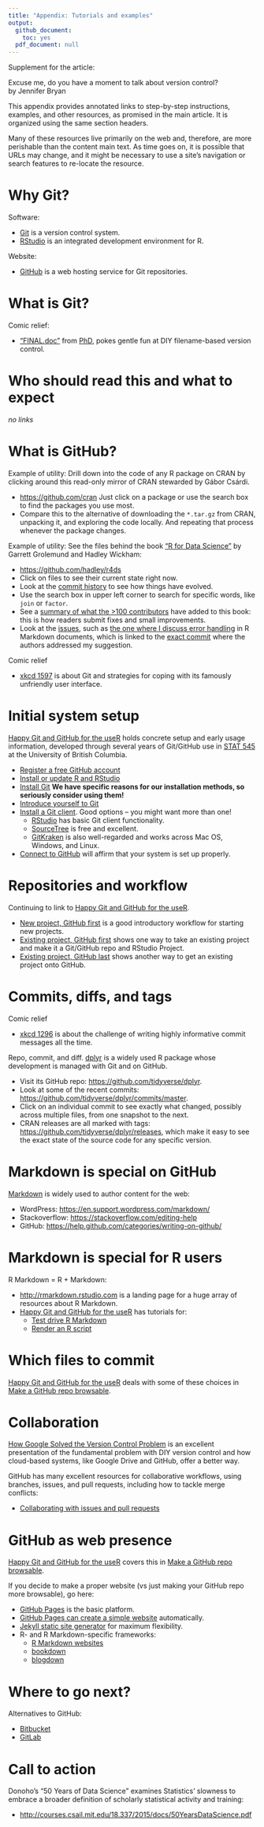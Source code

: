 ```yaml
---
title: "Appendix: Tutorials and examples"
output:
  github_document:
    toc: yes
  pdf_document: null
---
```


Supplement for the article:

Excuse me, do you have a moment to talk about version control?  
by Jennifer Bryan

This appendix provides annotated links to step-by-step instructions, examples, and other resources, as promised in the main article. It is organized using the same
section headers.

Many of these resources live primarily on the web and, therefore, are more perishable than the content main text. As time goes on, it is possible that URLs may change, and it might be necessary to use a site's navigation or search features to re-locate the resource.

# Why Git?

Software:

  * [Git](https://git-scm.com) is a version control system.
  * [RStudio](https://www.rstudio.com/products/rstudio/) is an integrated development environment for R.
  
Website:
  
  *  [GitHub](https://github.com) is a web hosting service for Git repositories.
  
# What is Git?

Comic relief:

  * ["FINAL.doc"](http://phdcomics.com/comics/archive.php?comicid=1531) from [PhD](http://phdcomics.com), pokes gentle fun at DIY filename-based version control.
  
# Who should read this and what to expect

*no links*

# What is GitHub?

Example of utility: Drill down into the code of any R package on CRAN by clicking around this read-only mirror of CRAN stewarded by Gábor Csárdi. 

  * <https://github.com/cran> Just click on a package or use the search box to find the packages you use most.
  * Compare this to the alternative of downloading the `*.tar.gz` from CRAN, unpacking it, and exploring the code locally. And repeating that process whenever the package changes.

Example of utility: See the files behind the book ["R for Data Science"](http://r4ds.had.co.nz) by Garrett Grolemund and Hadley Wickham:

  * <https://github.com/hadley/r4ds>
  * Click on files to see their current state right now.
  * Look at the [commit history](https://github.com/hadley/r4ds/commits/master) to see how things have evolved.
  * Use the search box in upper left corner to search for specific words, like `join` or `factor`.
  * See a [summary of what the >100 contributors](https://github.com/hadley/r4ds/graphs/contributors) have added to this book: this is how readers submit fixes and small improvements.
  * Look at the [issues](https://github.com/hadley/r4ds/issues), such as [the one where I discuss error handling](https://github.com/hadley/r4ds/issues/323) in R Markdown documents, which is linked to the [exact commit](https://github.com/hadley/r4ds/commit/64ce2fa3579a96cdfd97adb69554d8c0de73177c) where the authors addressed my suggestion.

Comic relief

  * [xkcd 1597](https://xkcd.com/1597/) is about Git and strategies for coping with its famously unfriendly user interface.
  
# Initial system setup

[Happy Git and GitHub for the useR](http://happygitwithr.com) holds concrete setup and early usage information, developed through several years of Git/GitHub use in [STAT 545](http://stat545.com) at the University of British Columbia.

  * [Register a free GitHub account](http://happygitwithr.com/github-acct.html)
  * [Install or update R and RStudio](http://happygitwithr.com/install-r-rstudio.html)
  * [Install Git](http://happygitwithr.com/install-git.html) **We have specific reasons for our installation methods, so seriously consider using them!**
  * [Introduce yourself to Git](http://happygitwithr.com/hello-git.html)
  * [Install a Git client](http://happygitwithr.com/git-client.html). Good options -- you might want more than one!
    - [RStudio](https://www.rstudio.com/products/rstudio/) has basic Git client functionality.
    - [SourceTree](https://www.sourcetreeapp.com) is free and excellent.
    - [GitKraken](https://www.gitkraken.com) is also well-regarded and works across Mac OS, Windows, and Linux.
  * [Connect to GitHub](http://happygitwithr.com/push-pull-github.html) will affirm that your system is set up properly.
  
# Repositories and workflow

Continuing to link to [Happy Git and GitHub for the useR](http://happygitwithr.com).

  * [New project, GitHub first](http://happygitwithr.com/new-github-first.html) is a good introductory workflow for starting new projects.
  * [Existing project, GitHub first](http://happygitwithr.com/existing-github-first.html) shows one way to take an existing project and make it a Git/GitHub repo and RStudio Project.
  * [Existing project, GitHub last](http://happygitwithr.com/existing-github-last.html) shows another way to get an existing project onto GitHub.
  
# Commits, diffs, and tags

Comic relief

  * [xkcd 1296](https://xkcd.com/1296/) is about the challenge of writing highly informative commit messages all the time.

Repo, commit, and diff. [dplyr](http://dplyr.tidyverse.org) is a widely used R package whose development is managed with Git and on GitHub.

  * Visit its GitHub repo: <https://github.com/tidyverse/dplyr>.
  * Look at some of the recent commits: <https://github.com/tidyverse/dplyr/commits/master>.
  * Click on an individual commit to see exactly what changed, possibly across multiple files, from one snapshot to the next.
  * CRAN releases are all marked with tags: <https://github.com/tidyverse/dplyr/releases>, which make it easy to see the exact state of the source code for any specific version.

# Markdown is special on GitHub

[Markdown](https://daringfireball.net/projects/markdown/syntax) is widely used to author content for the web:

  * WordPress: <https://en.support.wordpress.com/markdown/>
  * Stackoverflow: <https://stackoverflow.com/editing-help>
  * GitHub: <https://help.github.com/categories/writing-on-github/>

# Markdown is special for R users

R Markdown = R + Markdown:

  * <http://rmarkdown.rstudio.com> is a landing page for a huge array of resources about R Markdown.
  * [Happy Git and GitHub for the useR](http://happygitwithr.com) has tutorials for:
    - [Test drive R Markdown](http://happygitwithr.com/rmd-test-drive.html)
    - [Render an R script](http://happygitwithr.com/r-test-drive.html)
  
# Which files to commit

[Happy Git and GitHub for the useR](http://happygitwithr.com) deals with some of these choices in [Make a GitHub repo browsable](http://happygitwithr.com/repo-browsability.html).

# Collaboration

[How Google Solved the Version Control Problem](https://www.onshape.com/cad-blog/how-google-solved-the-version-control-problem) is an excellent presentation of the fundamental problem with DIY version control and how cloud-based systems, like Google Drive and GitHub, offer a better way.

GitHub has many excellent resources for collaborative workflows, using branches, issues, and pull requests, including how to tackle merge conflicts:

  * [Collaborating with issues and pull requests](https://help.github.com/categories/collaborating-with-issues-and-pull-requests/)
  
# GitHub as web presence

[Happy Git and GitHub for the useR](http://happygitwithr.com) covers this in [Make a GitHub repo browsable](http://happygitwithr.com/repo-browsability.html).

If you decide to make a proper website (vs just making your GitHub repo more browsable), go here:

  * [GitHub Pages](https://help.github.com/categories/github-pages-basics/) is the basic platform.
  * [GitHub Pages can create a simple website](https://github.com/blog/2289-publishing-with-github-pages-now-as-easy-as-1-2-3) automatically.
  * [Jekyll static site generator](https://jekyllrb.com) for maximum flexibility.
  * R- and R Markdown-specific frameworks:
    - [R Markdown websites](http://rmarkdown.rstudio.com/rmarkdown_websites.html)
    - [bookdown](https://bookdown.org)
    - [blogdown](https://bookdown.org/yihui/blogdown/)

# Where to go next?

Alternatives to GitHub:

  * [Bitbucket](https://bitbucket.org)
  * [GitLab](https://about.gitlab.com)
  
# Call to action

Donoho's "50 Years of Data Science" examines Statistics' slowness to embrace a broader definition of scholarly statistical activity and training:

  * <http://courses.csail.mit.edu/18.337/2015/docs/50YearsDataScience.pdf>
